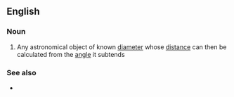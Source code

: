 ==English==
{{wikipedia}}

===Noun===
{{en-noun|head=[[standard]] [[ruler]]}}
# {{label|en|astronomy}} Any astronomical object of known [[diameter]] whose [[distance]] can then be calculated from the [[angle]] it subtends

===See also===
* {{l|en|standard candle}}